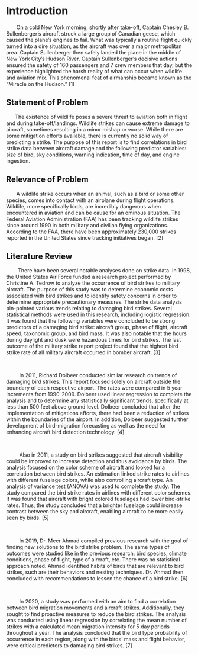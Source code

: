 # Introduction 

|        On a cold New York morning, shortly after take-off, Captain Chesley B. Sullenberger’s aircraft struck a large group of Canadian geese, which caused the plane’s engines to fail. What was typically a routine flight quickly turned into a dire situation, as the aircraft was over a major metropolitan area. Captain Sullenberger then safely landed the plane in the middle of New York City's Hudson River. Captain Sullenberger’s decisive actions ensured the safety of 160 passengers and 7 crew members that day, but the experience highlighted the harsh reality of what can occur when wildlife and aviation mix. This phenomenal feat of airmanship became known as the "Miracle on the Hudson." [1]


## Statement of Problem 

|       The existence of wildlife poses a severe threat to aviation both in flight and during take-off/landings. Wildlife strikes can cause extreme damage to aircraft, sometimes resulting in a minor mishap or worse. While there are some mitigation efforts available, there is currently no solid way of predicting a strike. The purpose of this report is to find correlations in bird strike data between aircraft damage and the following predictor variables: size of bird, sky conditions, warning indication, time of day, and engine ingestion.


## Relevance of Problem 

|        A wildlife strike occurs when an animal, such as a bird or some other species, comes into contact with an airplane during flight operations. Wildlife, more specifically birds, are incredibly dangerous when encountered in aviation and can be cause for an ominous situation. The Federal Aviation Administration (FAA) has been tracking wildlife strikes since around 1990 in both military and civilian flying organizations. According to the FAA, there have been approximately 230,000 strikes reported in the United States since tracking initiatives began. [2]


## Literature Review 

|         There have been several notable analyses done on strike data. In 1998, the United States Air Force funded a research project performed by Christine A. Tedrow to analyze the occurrence of bird strikes to military aircraft. The purpose of this study was to determine economic costs associated with bird strikes and to identify safety concerns in order to determine appropriate precautionary measures. The strike data analysis pin-pointed various trends relating to damaging bird strikes. Several statistical methods were used in this research, including logistic regression. It was found that the following variables were concluded to be strong predictors of a damaging bird strike: aircraft group, phase of flight, aircraft speed, taxonomic group, and bird mass. It was also notable that the hours during daylight and dusk were hazardous times for bird strikes. The last outcome of the military strike report project found that the highest bird strike rate of all military aircraft occurred in bomber aircraft. [3]


<br>

|          In 2011, Richard Dolbeer conducted similar research on trends of damaging bird strikes. This report focused solely on aircraft outside the boundary of each respective airport. The rates were compared in 5 year increments from 1990-2009. Dolbeer used linear regression to complete the analysis and to determine any statistically significant trends, specifically at less than 500 feet above ground level. Dolbeer concluded that after the implementation of mitigations efforts, there had been a reduction of strikes within the boundaries of the airport. In addition, Dolbeer suggested further development of bird-migration forecasting as well as the need for enhancing aircraft bird detection technology. [4]


<br>

|          Also in 2011, a study on bird strikes suggested that aircraft visibility could be improved to increase detection and thus avoidance by birds. The analysis focused on the color scheme of aircraft and looked for a correlation between bird strikes. An estimation linked strike rates to airlines with different fuselage colors, while also controlling aircraft type. An analysis of variance test (ANOVA) was used to complete the study. The study compared the bird strike rates in airlines with different color schemes. It was found that aircraft with bright colored fuselages had lower bird-strike rates. Thus, the study concluded that a brighter fuselage could increase contrast between the sky and aircraft, enabling aircraft to be more easily seen by birds. [5]

<br>

|          In 2019, Dr. Meer Ahmad compiled previous research with the goal of finding new solutions to the bird strike problem. The same types of outcomes were studied like in the previous research: bird species, climate conditions, phase of flight, type of aircraft, etc. There was no statistical approach noted. Ahmad identified habits of birds that are relevant to bird strikes, such are their behaviors and nesting techniques. Dr. Ahmad then concluded with recommendations to lessen the chance of a bird strike. [6]

<br>

|          In 2020, a study was performed with an aim to find a correlation between bird migration movements and aircraft strikes. Additionally, they sought to find proactive measures to reduce the bird strikes. The analysis was conducted using linear regression by correlating the mean number of strikes with a calculated mean migration intensity for 5 day periods throughout a year. The analysis concluded that the bird type probability of occurrence in each region, along with the birds' mass and flight behavior, were critical predictors to damaging bird strikes. [7]
